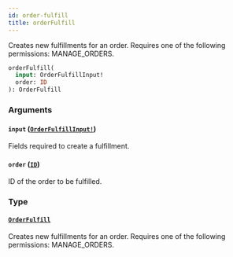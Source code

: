 ```yaml
---
id: order-fulfill
title: orderFulfill
---
```


Creates new fulfillments for an order. Requires one of the following permissions: MANAGE_ORDERS.

```graphql
orderFulfill(
  input: OrderFulfillInput!
  order: ID
): OrderFulfill

```

### Arguments

#### `input` ([`OrderFulfillInput!`](../../../developer/api-reference/inputs/order-fulfill-input))

Fields required to create a fulfillment.

#### `order` ([`ID`](../../../developer/api-reference/scalars/id))

ID of the order to be fulfilled.

### Type

#### [`OrderFulfill`](../../../developer/api-reference/objects/order-fulfill)

Creates new fulfillments for an order. Requires one of the following permissions: MANAGE_ORDERS.
